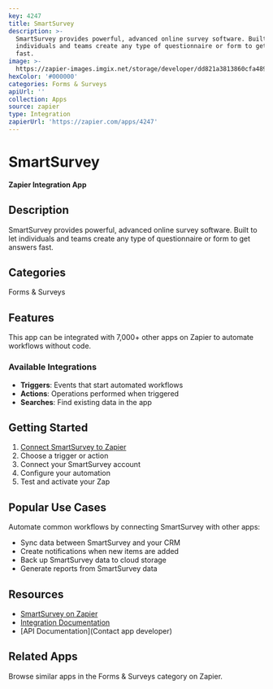 ```yaml
---
key: 4247
title: SmartSurvey
description: >-
  SmartSurvey provides powerful, advanced online survey software. Built to let
  individuals and teams create any type of questionnaire or form to get answers
  fast.
image: >-
  https://zapier-images.imgix.net/storage/developer/dd821a3813860cfa4893a0fa0fe37505.png?auto=format%2Ccompress&ixlib=python-3.0.0&q=50
hexColor: '#000000'
categories: Forms & Surveys
apiUrl: ''
collection: Apps
source: zapier
type: Integration
zapierUrl: 'https://zapier.com/apps/4247'
---
```

# SmartSurvey

**Zapier Integration App**

## Description

SmartSurvey provides powerful, advanced online survey software. Built to let individuals and teams create any type of questionnaire or form to get answers fast.

## Categories

Forms & Surveys

## Features

This app can be integrated with 7,000+ other apps on Zapier to automate workflows without code.

### Available Integrations

- **Triggers**: Events that start automated workflows
- **Actions**: Operations performed when triggered
- **Searches**: Find existing data in the app

## Getting Started

1. [Connect SmartSurvey to Zapier](https://zapier.com/apps/4247)
2. Choose a trigger or action
3. Connect your SmartSurvey account
4. Configure your automation
5. Test and activate your Zap

## Popular Use Cases

Automate common workflows by connecting SmartSurvey with other apps:

- Sync data between SmartSurvey and your CRM
- Create notifications when new items are added
- Back up SmartSurvey data to cloud storage
- Generate reports from SmartSurvey data

## Resources

- [SmartSurvey on Zapier](https://zapier.com/apps/4247)
- [Integration Documentation](https://zapier.com/apps/4247/integrations)
- [API Documentation](Contact app developer)

## Related Apps

Browse similar apps in the Forms & Surveys category on Zapier.
